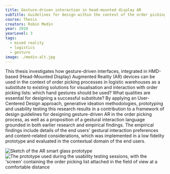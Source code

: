 ---
title: Gesture-driven interaction in head-mounted display AR
subTitle: Guidelines for design within the context of the order picking process in logistic warehouses
course: Thesis
creators: Robin Medin
year: 2018
yearLevel: 3
tags:
  - mixed reality
  - logistics
  - gesture
image: ./medin-alt.jpg
---

This thesis investigates how gesture-driven interfaces, integrated in HMD-based (Head-Mounted Display) Augmented Reality (AR) devices can be used in the context of order picking processes in logistic warehouses as a substitute to existing solutions for visualisation and interaction with order picking lists: which hand gestures should be used? What qualities are essential for designing a successful substitute? By applying an User-Centered Design approach, generative ideation methodologies, prototyping and usability testing this research results in a contribution to a framework of design guidelines for designing gesture-driven AR in the order picking process, as well as a proposition of a gestural interaction language grounded in both earlier research and empirical findings. The empirical findings include details of the end users' gestural interaction preferences and content-related considerations, which was implemented in a low fidelity prototype and evaluated in the contextual domain of the end users.

<ImageSet>

![Sketch of the AR smart glass prototype](./medin-18.jpg 'Sketch of the AR smart glass prototype')
![The prototype used during the usability testing sessions, with the 'screen' containing the order picking list attached in the field of view at a comfortable distance](./medin-20.jpg 'The prototype used during the usability testing sessions, with the "screen" containing the order picking list attached in the field of view at a comfortable distance')

</ImageSet>